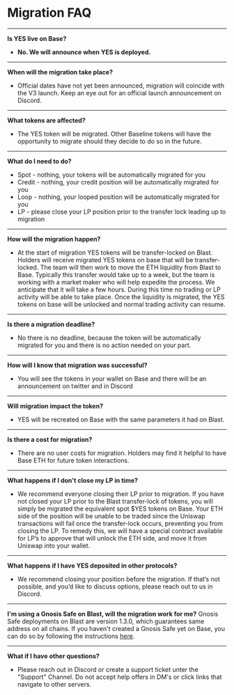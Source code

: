 # Migration FAQ

_____

**Is YES live on Base?**

- **No. We will announce when YES is deployed.** 

_____

**When will the migration take place?**

- Official dates have not yet been announced, migration will coincide with the V3 launch. 
Keep an eye out for an official launch announcement on Discord.

_____

**What tokens are affected?**

- The YES token will be migrated. Other Baseline tokens will have the opportunity 
to migrate should they decide to do so in the future.

_____

**What do I need to do?**

- Spot - nothing, your tokens will be automatically migrated for you
- Credit - nothing, your credit position will be automatically migrated for you
- Loop - nothing, your looped position will be automatically migrated for you
- LP - please close your LP position prior to the transfer lock leading up to migration

_____

**How will the migration happen?**

- At the start of migration YES tokens will be transfer-locked on Blast. 
Holders will receive migrated YES tokens on base that will be transfer-locked. 
The team will then work to move the ETH liquidity from Blast to Base. Typically this transfer 
would take up to a week, but the team is working with a market maker who will help expedite the process. 
We anticipate that it will take a few hours. During this time no trading or LP activity will be able 
to take place. Once the liquidity is migrated, the YES tokens on base will be unlocked and normal 
trading activity can resume.

_____

**Is there a migration deadline?**

- No there is no deadline, because the token will be automatically migrated for you and there 
is no action needed on your part.

_____

**How will I know that migration was successful?**

- You will see the tokens in your wallet on Base and there will be an announcement on twitter 
and in Discord

_____

**Will migration impact the token?**

- YES will be recreated on Base with the same parameters it had on Blast.

_____

**Is there a cost for migration?**

- There are no user costs for migration. Holders may find it helpful to have Base ETH for 
future token interactions.

_____

**What happens if I don't close my LP in time?**

- We recommend everyone closing their LP prior to migration. If you have not closed your LP prior 
to the Blast transfer-lock of tokens, you will simply be migrated the equivalent spot $YES tokens on 
Base. Your ETH side of the position will be unable to be traded since the Uniswap transactions will 
fail once the transfer-lock occurs, preventing you from closing the LP. To remedy this, we will have 
a special contract available for LP’s to approve that will unlock the ETH side, and move it from Uniswap 
into your wallet.

_____

**What happens if I have YES deposited in other protocols?**

- We recommend closing your position before the migration. If that’s not possible, and you’d like to 
discuss options, please reach out to us in Discord.

_____

**I'm using a Gnosis Safe on Blast, will the migration work for me?**
Gnosis Safe deployments on Blast are version 1.3.0, which guarantees same address on all chains. If you haven't created
a Gnosis Safe yet on Base, you can do so by following the instructions [here](https://help.safe.global/en/articles/222612-deploying-a-multi-chain-safe#h_f4bdcf79bd).

_____

**What if I have other questions?**

- Please reach out in Discord or create a support ticket unter the "Support" Channel. 
Do not accept help offers in DM's or click links that navigate to other servers.

